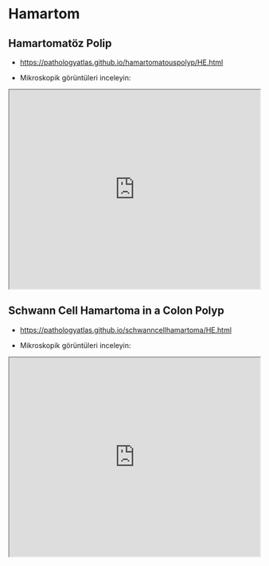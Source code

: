# Hamartom

## Hamartomatöz Polip

- [https://pathologyatlas.github.io/hamartomatouspolyp/HE.html](https://pathologyatlas.github.io/hamartomatouspolyp/HE.html)

- Mikroskopik görüntüleri inceleyin: 

<iframe src="https://pathologyatlas.github.io/hamartomatouspolyp/HE.html" width="100%" height="400px"></iframe>

## Schwann Cell Hamartoma in a Colon Polyp

- [https://pathologyatlas.github.io/schwanncellhamartoma/HE.html](https://pathologyatlas.github.io/schwanncellhamartoma/HE.html)

- Mikroskopik görüntüleri inceleyin: 

<iframe src="https://pathologyatlas.github.io/schwanncellhamartoma/HE.html" width="100%" height="400px"></iframe>
